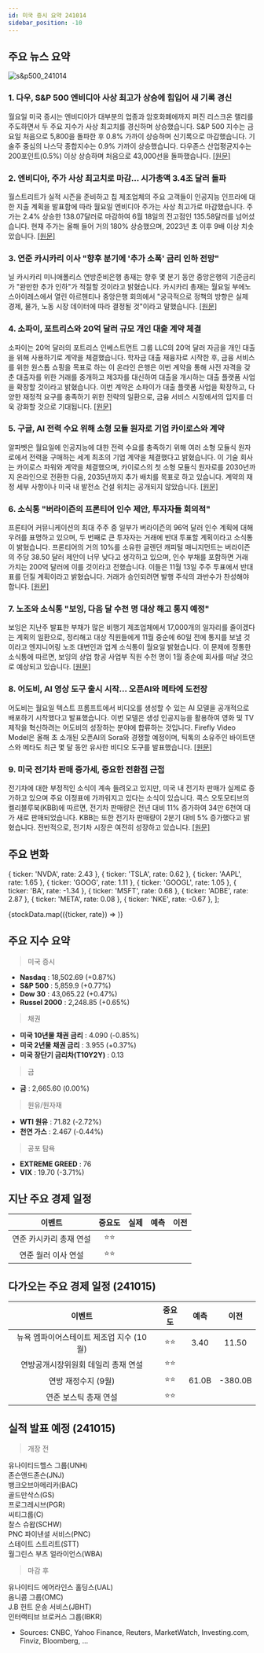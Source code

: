 ```yaml
---
id: 미국 증시 요약 241014
sidebar_position: -10
---
```


## 주요 뉴스 요약

![s&p500_241014](/map/241014.png)

### 1. **다우, S&P 500 엔비디아 사상 최고가 상승에 힘입어 새 기록 경신**

월요일 미국 증시는 엔비디아가 대부분의 업종과 암호화폐에까지 퍼진 리스크온 랠리를 주도하면서 두 주요 지수가 사상 최고치를 경신하며 상승했습니다. S&P 500 지수는 금요일 처음으로 5,800을 돌파한 후 0.8% 가까이 상승하며 신기록으로 마감했습니다. 기술주 중심의 나스닥 종합지수는 0.9% 가까이 상승했습니다. 다우존스 산업평균지수는 200포인트(0.5%) 이상 상승하며 처음으로 43,000선을 돌파했습니다. [[원문]](https://finance.yahoo.com/news/live/stock-market-today-dow-sp-500-clinch-fresh-highs-as-nvidia-surges-to-record-155755012.html)

### 2. **엔비디아, 주가 사상 최고치로 마감... 시가총액 3.4조 달러 돌파**

월스트리트가 실적 시즌을 준비하고 칩 제조업체의 주요 고객들이 인공지능 인프라에 대한 지출 계획을 발표함에 따라 월요일 엔비디아 주가는 사상 최고가로 마감했습니다. 주가는 2.4% 상승한 138.07달러로 마감하여 6월 18일의 전고점인 135.58달러를 넘어섰습니다. 현재 주가는 올해 들어 거의 180% 상승했으며, 2023년 초 이후 9배 이상 치솟았습니다. [[원문]](https://www.cnbc.com/2024/10/14/nvidia-shares-hit-a-record-as-chipmaker-market-cap-tops-3point4-trillion.html)

### 3. **연준 카시카리 이사 "향후 분기에 '추가 소폭' 금리 인하 전망"**

닐 카시카리 미니애폴리스 연방준비은행 총재는 향후 몇 분기 동안 중앙은행의 기준금리가 "완만한 추가 인하"가 적절할 것이라고 밝혔습니다. 카시카리 총재는 월요일 부에노스아이레스에서 열린 아르헨티나 중앙은행 회의에서 "궁극적으로 정책의 방향은 실제 경제, 물가, 노동 시장 데이터에 따라 결정될 것"이라고 말했습니다. [[원문]](https://www.bloomberg.com/news/articles/2024-10-14/fed-s-kashkari-says-further-modest-cuts-apt-in-coming-quarters?srnd=phx-markets)

### 4. **소파이, 포트리스와 20억 달러 규모 개인 대출 계약 체결**

소파이는 20억 달러의 포트리스 인베스트먼트 그룹 LLC의 20억 달러 자금을 개인 대출을 위해 사용하기로 계약을 체결했습니다. 학자금 대출 재융자로 시작한 후, 금융 서비스를 위한 원스톱 쇼핑을 목표로 하는 이 온라인 은행은 이번 계약을 통해 사전 자격을 갖춘 대출자를 위한 거래를 중개하고 제3자를 대신하여 대출을 개시하는 대출 플랫폼 사업을 확장할 것이라고 밝혔습니다. 이번 계약은 소파이가 대출 플랫폼 사업을 확장하고, 다양한 재정적 요구를 충족하기 위한 전략의 일환으로, 금융 서비스 시장에서의 입지를 더욱 강화할 것으로 기대됩니다. [[원문]](https://www.bloomberg.com/news/articles/2024-10-14/sofi-strikes-deal-with-fortress-for-2-billion-of-personal-loans)

### 5. **구글, AI 전력 수요 위해 소형 모듈 원자로 기업 카이로스와 계약**

알파벳은 월요일에 인공지능에 대한 전력 수요를 충족하기 위해 여러 소형 모듈식 원자로에서 전력을 구매하는 세계 최초의 기업 계약을 체결했다고 밝혔습니다. 이 기술 회사는 카이로스 파워와 계약을 체결했으며, 카이로스의 첫 소형 모듈식 원자로를 2030년까지 온라인으로 전환한 다음, 2035년까지 추가 배치를 목표로 하고 있습니다. 계약의 재정 세부 사항이나 미국 내 발전소 건설 위치는 공개되지 않았습니다. [[원문]](https://www.reuters.com/technology/artificial-intelligence/google-buy-power-small-modular-nuclear-reactor-company-kairos-ai-needs-2024-10-14/)

### 6. **소식통 "버라이즌의 프론티어 인수 제안, 투자자들 회의적"**

프론티어 커뮤니케이션의 최대 주주 중 일부가 버라이즌의 96억 달러 인수 계획에 대해 우려를 표명하고 있으며, 두 번째로 큰 투자자는 거래에 반대 투표할 계획이라고 소식통이 밝혔습니다. 프론티어의 거의 10%를 소유한 글렌던 캐피털 매니지먼트는 버라이즌의 주당 38.50 달러 제안이 너무 낮다고 생각하고 있으며, 인수 부채를 포함하면 거래 가치는 200억 달러에 이를 것이라고 전했습니다. 이들은 11월 13일 주주 투표에서 반대표를 던질 계획이라고 밝혔습니다. 거래가 승인되려면 발행 주식의 과반수가 찬성해야 합니다. [[원문]](https://www.reuters.com/business/media-telecom/verizon-bid-frontier-faces-investor-skepticism-sources-say-2024-10-14/)

### 7. **노조와 소식통 "보잉, 다음 달 수천 명 대상 해고 통지 예정"**

보잉은 지난주 발표한 부채가 많은 비행기 제조업체에서 17,000개의 일자리를 줄이겠다는 계획의 일환으로, 정리해고 대상 직원들에게 11월 중순에 60일 전에 통지를 보낼 것이라고 엔지니어링 노조 대변인과 업계 소식통이 월요일 밝혔습니다. 이 문제에 정통한 소식통에 따르면, 보잉의 상업 항공 사업부 직원 수천 명이 1월 중순에 회사를 떠날 것으로 예상되고 있습니다. [[원문]](https://www.reuters.com/business/aerospace-defense/boeing-issue-layoff-notices-thousands-next-month-union-source-say-2024-10-14/)

### 8. **어도비, AI 영상 도구 출시 시작... 오픈AI와 메타에 도전장**

어도비는 월요일 텍스트 프롬프트에서 비디오를 생성할 수 있는 AI 모델을 공개적으로 배포하기 시작했다고 발표했습니다. 이번 모델은 생성 인공지능을 활용하여 영화 및 TV 제작을 혁신하려는 어도비의 성장하는 분야에 합류하는 것입니다. Firefly Video Model은 올해 초 소개된 오픈AI의 Sora와 경쟁할 예정이며, 틱톡의 소유주인 바이트댄스와 메타도 최근 몇 달 동안 유사한 비디오 도구를 발표했습니다. [[원문]](https://www.reuters.com/technology/artificial-intelligence/adobe-starts-roll-out-ai-video-tools-challenging-openai-meta-2024-10-14/)

### 9. **미국 전기차 판매 증가세, 중요한 전환점 근접**

전기차에 대한 부정적인 소식이 계속 들려오고 있지만, 미국 내 전기차 판매가 실제로 증가하고 있으며 주요 이정표에 가까워지고 있다는 소식이 있습니다. 콕스 오토모티브의 켈리블루북(KBB)에 따르면, 전기차 판매량은 전년 대비 11% 증가하여 34만 6천여 대가 새로 판매되었습니다. KBB는 또한 전기차 판매량이 2분기 대비 5% 증가했다고 밝혔습니다. 전반적으로, 전기차 시장은 여전히 성장하고 있습니다. [[원문]](https://finance.yahoo.com/news/ev-sales-are-rising-in-the-us-and-nearing-an-important-turning-point-184253709.html)

## 주요 변화

  { ticker: 'NVDA', rate: 2.43 },
  { ticker: 'TSLA', rate: 0.62 },
  { ticker: 'AAPL', rate: 1.65 },
  { ticker: 'GOOG', rate: 1.11 },
  { ticker: 'GOOGL', rate: 1.05 },
  { ticker: 'BA', rate: -1.34 },
  { ticker: 'MSFT', rate: 0.68 },
  { ticker: 'ADBE', rate: 2.87 },
  { ticker: 'META', rate: 0.08 },
  { ticker: 'NKE', rate: -0.67 },
];

{stockData.map(({ticker, rate}) => <StockCardMini key={ticker} ticker={ticker} rate={rate}></StockCardMini>)}

## 주요 지수 요약

> 미국 증시

- **Nasdaq** : 18,502.69 (+0.87%)
- **S&P 500** : 5,859.9 (+0.77%)
- **Dow 30** : 43,065.22 (+0.47%)
- **Russel 2000** : 2,248.85 (+0.65%)

> 채권

- **미국 10년물 채권 금리** : 4.090 (-0.85%)
- **미국 2년물 채권 금리** : 3.955 (+0.37%)
- **미국 장단기 금리차(T10Y2Y)** : 0.13

> 금

- **금** : 2,665.60 (0.00%)

> 원유/원자재

- **WTI 원유** : 71.82 (-2.72%)
- **천연 가스** : 2.467 (-0.44%)

> 공포 탐욕

- **EXTREME GREED** : 76
- **VIX** : 19.70 (-3.71%)

## 지난 주요 경제 일정

|         이벤트          | 중요도 | 실제 | 예측 | 이전 |
| :---------------------: | :----: | :--: | :--: | :--: |
| 연준 카시카리 총재 연설 |  ⭐⭐  |      |      |      |
|   연준 월러 이사 연설   |  ⭐⭐  |      |      |      |

## 다가오는 주요 경제 일정 (241015)

|                  이벤트                  | 중요도 | 예측  |  이전   |
| :--------------------------------------: | :----: | :---: | :-----: |
| 뉴욕 엠파이어스테이트 제조업 지수 (10월) |  ⭐⭐  | 3.40  |  11.50  |
|   연방공개시장위원회 데일리 총재 연설    |  ⭐⭐  |       |         |
|           연방 재정수지 (9월)            |  ⭐⭐  | 61.0B | -380.0B |
|          연준 보스틱 총재 연설           |  ⭐⭐  |       |         |

## 실적 발표 예정 (241015)

> 개장 전

유나이티드헬스 그룹(UNH)  
존슨앤드존슨(JNJ)  
뱅크오브아메리카(BAC)  
골드만삭스(GS)  
프로그레시브(PGR)  
씨티그룹(C)  
찰스 슈왑(SCHW)  
PNC 파이낸셜 서비스(PNC)  
스테이트 스트리트(STT)  
월그린스 부츠 얼라이언스(WBA)

> 마감 후

유나이티드 에어라인스 홀딩스(UAL)  
옴니콤 그룹(OMC)  
J.B 헌트 운송 서비스(JBHT)  
인터랙티브 브로커스 그룹(IBKR)

- Sources: CNBC, Yahoo Finance, Reuters, MarketWatch, Investing.com, Finviz, Bloomberg, ...
